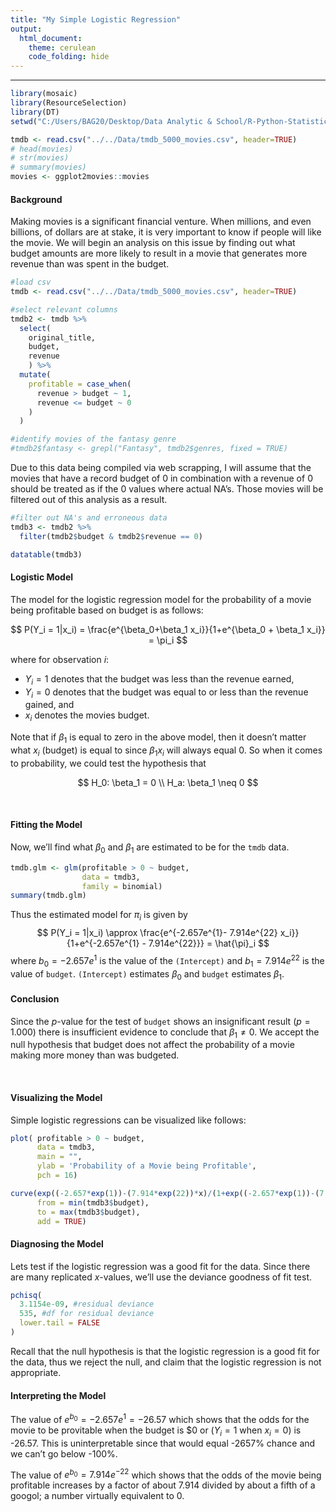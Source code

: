 ```yaml
---
title: "My Simple Logistic Regression"
output: 
  html_document:
    theme: cerulean
    code_folding: hide
---
```

<hr />

<!-- For the second draft of this analysis, consider filtering out all of the $0 revenue values as well. -->





<!-- for this analysis if you follow the outline of the challenger example you'll get an automatic 100% -->

<!-- Find some data of interest to you that can be analyzed with a logistic regression. Complete your Logistic Regression Analysis using this file. 

Hint, run the command 

> data() 

in your Console to see available datasets in R that you could use for this Analysis. You are also welcome to collect data yourself, or find other available datasets online for this Analysis. Just be careful to not use anyone else's "analysis" for this Analysis. Also, no conducting surveys unless you have IRB approval to do so. -->

```r
library(mosaic)
library(ResourceSelection) 
library(DT)
setwd("C:/Users/BAG20/Desktop/Data Analytic & School/R-Python-Statistical-Analysis-Notebook/Analyses/Logistic Regression")
```

```r
tmdb <- read.csv("../../Data/tmdb_5000_movies.csv", header=TRUE)
# head(movies)
# str(movies)
# summary(movies)
movies <- ggplot2movies::movies
```


#### Background

Making movies is a significant financial venture. When millions, and even billions, of dollars are at stake, it is very important to know if people will like the movie. We will begin an analysis on this issue by finding out what budget amounts are more likely to result in a movie that generates more revenue than was spent in the budget. 



```r
#load csv
tmdb <- read.csv("../../Data/tmdb_5000_movies.csv", header=TRUE)

#select relevant columns
tmdb2 <- tmdb %>% 
  select(
    original_title,
    budget,
    revenue
    ) %>% 
  mutate(
    profitable = case_when(
      revenue > budget ~ 1,
      revenue <= budget ~ 0
    )
  )

#identify movies of the fantasy genre
#tmdb2$fantasy <- grepl("Fantasy", tmdb2$genres, fixed = TRUE)
```
Due to this data being compiled via web scrapping, I will assume that the movies that have a record budget of 0 in combination with a revenue of 0 should be treated as if the 0 values where actual NA's. Those movies will be filtered out of this analysis as a result.

```r
#filter out NA's and erroneous data
tmdb3 <- tmdb2 %>% 
  filter(tmdb2$budget & tmdb2$revenue == 0)

datatable(tmdb3)  
```

#### Logistic Model

The model for the logistic regression model for the probability of a movie being profitable based on budget is as follows:

$$
  P(Y_i = 1|x_i) = \frac{e^{\beta_0+\beta_1 x_i}}{1+e^{\beta_0 + \beta_1 x_i}} = \pi_i
$$

where for observation $i$: 

* $Y_i = 1$ denotes that the budget was less than the revenue earned, 
* $Y_i=0$ denotes that the budget was equal to or less than the revenue gained, and 
* $x_i$ denotes the movies budget. 

Note that if $\beta_1$ is equal to zero in the above model, then it doesn't matter what $x_i$ (budget) is equal to since $\beta_1 x_i$ will always equal 0. So when it comes to probability, we could test the hypothesis that

$$
  H_0: \beta_1 = 0 \\
  H_a: \beta_1 \neq 0
$$

<br />

#### Fitting the Model

Now, we'll find what $\beta_0$ and $\beta_1$ are estimated to be for the `tmdb` data.

```r
tmdb.glm <- glm(profitable > 0 ~ budget, 
                data = tmdb3, 
                family = binomial)
summary(tmdb.glm)
```

Thus the estimated model for $\pi_i$ is given by
$$
  P(Y_i = 1|x_i) \approx \frac{e^{-2.657e^{1}- 7.914e^{22} x_i}}{1+e^{-2.657e^{1} - 7.914e^{22}}} = \hat{\pi}_i
$$
where $b_0 = -2.657e^{1}$ is the value of the `(Intercept)` and $b_1 = 7.914e^{22}$ is the value of `budget`. `(Intercept)` estimates $\beta_0$ and `budget` estimates $\beta_1$.

#### Conclusion

Since the $p$-value for the test of `budget` shows an insignificant result $(p = 1.000)$ there is insufficient evidence to conclude that $\beta_1 \neq 0$. We accept the null hypothesis that budget does not affect the probability of a movie making more money than was budgeted.

<br />

#### Visualizing the Model

Simple logistic regressions can be visualized like follows:

```r
plot( profitable > 0 ~ budget,
      data = tmdb3, 
      main = "",
      ylab = 'Probability of a Movie being Profitable',
      pch = 16)

curve(exp((-2.657*exp(1))-(7.914*exp(22))*x)/(1+exp((-2.657*exp(1))-(7.914*exp(22))*x)),
      from = min(tmdb3$budget),
      to = max(tmdb3$budget),
      add = TRUE)
```


#### Diagnosing the Model

Lets test if the logistic regression was a good fit for the data. Since there are many replicated $x$-values, we'll use the deviance goodness of fit test.

```r
pchisq(
  3.1154e-09, #residual deviance
  535, #df for residual deviance
  lower.tail = FALSE
)
```

Recall that the null hypothesis is that the logistic regression is a good fit for the data, thus we reject the null, and claim that the logistic regression is not appropriate.

#### Interpreting the Model

The value of $e^{b_0} = -2.657e^{1} = -26.57$ which shows that the odds for the movie to be provitable when the budget is $\$0$ or ($Y_i=1 \text{ when } x_i = 0$) is -26.57. This is uninterpretable since that would equal -2657% chance and we can't go below -100%. 

The value of $e^{b_0} = 7.914e^{-22}$ which shows that the odds of the movie being profitable increases by a factor of about 7.914 divided by about a fifth of a googol; a number virtually equivalent to 0.